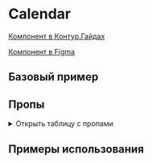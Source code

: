
<Meta of={CalendarStories} />

# Calendar

[Компонент в Контур.Гайдах](https://guides.kontur.ru/components/input-fields/calendar/#_Blok_kalendarya)

[Компонент в Figma](https://www.figma.com/design/87ScqxPzJpF9DcVBNYWOjM/%E2%9A%A1-Kontur-UI?node-id=200-979&t=DrNoIKKKInwy9gzX-0)

<Description />

## Базовый пример

<Primary />

## Пропы

<details>
  <summary>Открыть таблицу с пропами</summary>
  <Controls />
</details>

## Примеры использования

<Stories title="" includePrimary={false} />
